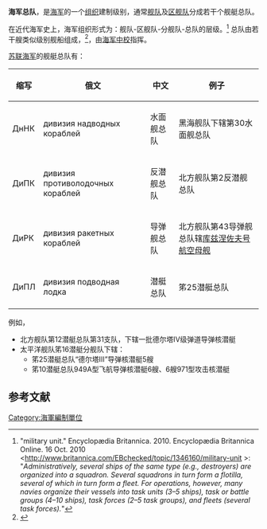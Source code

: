 {{命名}}
{{海军建制单位}}

'''海军总队'''，是[[海军|海军]]的一个[[组织|组织]]建制级别，通常[[舰队|舰队]]及[[区舰队|区舰队]]分成若干个舰艇总队。

在近代海军史上，海军组织形式为：舰队-区舰队-分舰队-总队的层级。<ref>"military unit." Encyclopædia Britannica. 2010. Encyclopædia Britannica Online. 16 Oct. 2010 <http://www.britannica.com/EBchecked/topic/1346160/military-unit {{Wayback|url=http://www.britannica.com/EBchecked/topic/1346160/military-unit |date=20141030141611 }}>: "''Administratively, several ships of the same type (e.g., destroyers) are organized into a squadron. Several squadrons in turn form a flotilla, several of which in turn form a fleet. For operations, however, many navies organize their vessels into task units (3–5 ships), task or battle groups (4–10 ships), task forces (2–5 task groups), and fleets (several task forces).''"</ref> 总队由若干艘类似级别舰船组成，<ref>{{Cite web |url=http://www.thefreedictionary.com/naval+division |title=Free Dictionary的词条 |access-date=2014-10-30 |archive-date=2020-08-15 |archive-url=https://web.archive.org/web/20200815034206/https://www.thefreedictionary.com/naval+division |dead-url=no }}</ref>，由[[海军中校|海军中校]]指挥。

[[苏联海军|苏联海军]]的舰艇总队有：
{| class="wikitable"
|-
! 缩写 !! 俄文 !! 中文 !! 例子
|-
| ДнНК || дивизия надводных кораблей || 水面舰总队 || 黑海舰队下辖第30水面舰总队
|-
| ДиПК || дивизия противолодочных кораблей || 反潜舰总队 || 北方舰队第2反潜舰总队
|-
| ДиРК || дивизия ракетных кораблей || 导弹舰总队 || 北方舰队第43导弹舰总队辖[[库兹涅佐夫号航空母舰|库兹涅佐夫号航空母舰]]
|-
| ДиПЛ || дивизия подводная лодка || 潜艇总队 || 笫25潜艇总队
|} 
例如，
*北方舰队第12潜艇总队第31支队，下辖一批德尔塔IV级弹道导弹核潜艇 
*太平洋舰队笫16潜艇分舰队下辖：
**笫25潜艇总队“德尔塔Ⅲ”导弹核潜艇5艘
**笫10潜艇总队949А型飞航导弹核潜艇6艘、6艘971型攻击核潜艇

==参考文献==

<references/>

[[Category:海軍編制單位|Category:海軍編制單位]]